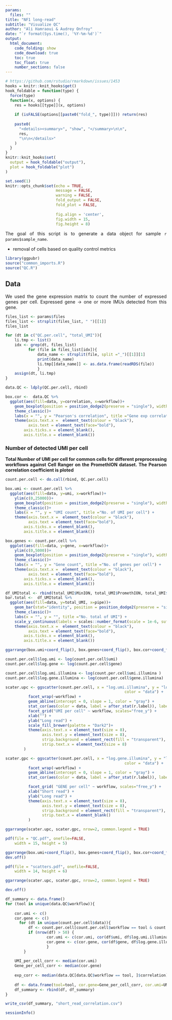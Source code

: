 ```yaml
---
params:
  files: ""
title: "NF1 long-read"
subtitle: "Visualize QC"
author: "Ali Hamraoui & Audrey Onfroy"
date: "`r format(Sys.time(), '%Y-%m-%d')`"
output:
  html_document:
    code_folding: show
    code_download: true
    toc: true
    toc_float: true
    number_sections: false
---
```


<style>
body {
text-align: justify}
</style>

<!-- Automatically computes and prints in the output the running time for any code chunk -->
```r
# https://github.com/rstudio/rmarkdown/issues/1453
hooks = knitr::knit_hooks$get()
hook_foldable = function(type) {
  force(type)
  function(x, options) {
    res = hooks[[type]](x, options)
    
    if (isFALSE(options[[paste0("fold_", type)]])) return(res)
    
    paste0(
      "<details><summary>", "show", "</summary>\n\n",
      res,
      "\n\n</details>"
    )
  }
}
knitr::knit_hooks$set(
  output = hook_foldable("output"),
  plot = hook_foldable("plot")
)
```

<!-- Set default parameters for all chunks -->
```r
set.seed(1)
knitr::opts_chunk$set(echo = TRUE,
                      message = FALSE,
                      warning = FALSE,
                      fold_output = FALSE,
                      fold_plot = FALSE,
                      
                      fig.align = 'center',
                      fig.width = 15,
                      fig.height = 8)
```

The goal of this script is to generate a data object for sample `r params$sample_name`.

* removal of cells based on quality control metrics

```r
library(ggpubr)
source("common_imports.R")
source("QC.R")
```

## Data
We used the gene expression matrix to count the number of expressed genes per cell. Expressed gene -> one or more IMUs detected from this gene.

```r
files_list <- params$files
files_list <- strsplit(files_list, " ")[[1]]
files_list
```


```r
for (dt in c("QC.per.cell", "total_UMI")){
    li.tmp <- list()
    idx <- grep(dt, files_list)
          for (file in files_list[idx]){
              data_name <- strsplit(file, split ="_")[[1]][1]
              print(data_name)
              li.tmp[[data_name]] <- as.data.frame(readRDS(file))
              }
    assign(dt, li.tmp)
}

data.QC <- ldply(QC.per.cell, rbind)
```

```r
box.cor <-  data.QC %>%
  ggplot(aes(fill=data, y=correlation, x=workflow))+
    geom_boxplot(position = position_dodge2(preserve = "single"), width = 0.5, outlier.shape = NA) +
    theme_classic()+
    labs(x = "", y = "Pearson's correlation", title ="Gene exp correlation with SR" ) +
    theme(axis.text.x =  element_text(colour = "black"),
          axis.text = element_text(face="bold"),
        axis.ticks.x = element_blank(),
        axis.title.x = element_blank())
```


### Number of detected UMI per cell

**Total Number of UMI per cell for common cells for different preprocessing workflows against Cell Ranger on the PromethION dataset. The Pearson correlation coefficient is ploted**

```r
count.per.cell <- do.call(rbind, QC.per.cell)
```


```r
box.umi <- count.per.cell %>%
  ggplot(aes(fill=data, y=umi, x=workflow))+
    ylim(c(0,25000))+
    geom_boxplot(position = position_dodge2(preserve = "single"), width = 0.5, outlier.shape = NA) +
    theme_classic()+
    labs(x = "", y = "UMI count", title ="No. of UMI per cell") +
    theme(axis.text.x =  element_text(colour = "black"),
          axis.text = element_text(face="bold"),
        axis.ticks.x = element_blank(),
        axis.title.x = element_blank())
```

```r
box.genes <- count.per.cell %>%
  ggplot(aes(fill=data, y=gene, x=workflow))+
    ylim(c(0,5000))+
    geom_boxplot(position = position_dodge2(preserve = "single"), width = 0.5, outlier.shape = NA) +
    theme_classic()+
    labs(x = "", y = "Gene count", title ="No. of genes per cell") +
    theme(axis.text.x =  element_text(colour = "black"),
          axis.text = element_text(face="bold"),
        axis.ticks.x = element_blank(),
        axis.title.x = element_blank())
```

```r
df_UMItotal <- rbind(total_UMI$MinION, total_UMI$PromethION, total_UMI$Spatial, total_UMI$ONT)
bar.total <-  df_UMItotal %>%
  ggplot(aes(fill=data, y=total_UMI, x=pipe))+
    geom_bar(stat="identity", position = position_dodge2(preserve = "single")) +
    theme_classic()+
    labs(x = "", y = "", title ="No. total of UMI") +
    scale_y_continuous(labels = scales::number_format(scale = 1e-6, suffix = "M")) +
    theme(axis.text.x =  element_text(colour = "black"),
          axis.text = element_text(face="bold"),
        axis.ticks.x = element_blank(),
        axis.title.x = element_blank())
```

```r
ggarrange(box.umi+coord_flip(), box.genes+coord_flip(), box.cor+coord_flip(), bar.total+coord_flip(), ncol = 4, common.legend =T, legend="bottom")
```

```r
count.per.cell$log.umi <- log(count.per.cell$umi)
count.per.cell$log.gene <- log(count.per.cell$gene)

count.per.cell$log.umi.illumina <- log(count.per.cell$umi.illumina )
count.per.cell$log.gene.illumina <- log(count.per.cell$gene.illumina)
```

```r


scater.upc <- ggscatter(count.per.cell, x = "log.umi.illumina", y = "log.umi", size = 0.2,
                                                    color = "data") +
          facet_wrap(~workflow) + 
          geom_abline(intercept = 0, slope = 1, color = "gray") +
          stat_cor(aes(color = data, label = after_stat(r.label)), label.y = c(8.7,10,11.3)) +
          facet_grid("UMI per cell" ~ workflow, scales="free_y") +
          xlab("") +
          ylab("Long read") + 
          scale_fill_brewer(palette = "Dark2")+
          theme(axis.text.x = element_text(size = 8),
                axis.text.y = element_text(size = 8),
                strip.background = element_rect(fill = "transparent"),
                strip.text.x = element_text(size = 8)
        )

scater.gpc <- ggscatter(count.per.cell, x = "log.gene.illumina", y = "log.gene", size = 0.2,
                                                    color = "data") +
          facet_wrap(~workflow) +
          geom_abline(intercept = 0, slope = 1, color = "gray") +
          stat_cor(aes(color = data, label = after_stat(r.label)), label.y = c(8,9,10)) +

          facet_grid( "GENE per cell" ~ workflow, scales="free_y") +
          xlab("Short read") +
          ylab("Long read") +
          theme(axis.text.x = element_text(size = 8),
                axis.text.y = element_text(size = 8),
                strip.background = element_rect(fill = "transparent"),
                strip.text.x = element_blank()
          )

ggarrange(scater.upc, scater.gpc, nrow=2, common.legend = TRUE)
```


```r
pdf(file = "QC.pdf", onefile=FALSE,
    width = 15, height = 5)

ggarrange(box.umi+coord_flip(), box.genes+coord_flip(), box.cor+coord_flip(), bar.total+coord_flip(), ncol = 4, common.legend =T, legend="bottom")
dev.off()

pdf(file = "scatters.pdf", onefile=FALSE,
    width = 14, height = 6)

ggarrange(scater.upc, scater.gpc, nrow=2, common.legend = TRUE)

dev.off()
```

```r
df_summary <- data.frame()
for (tool in unique(data.QC$workflow)){
    
    cor.umi <- c()
    cor.gene <- c()
      for (dt in unique(count.per.cell$data)){
          df <- count.per.cell[count.per.cell$workflow == tool & count.per.cell$data == dt ,]
          if (nrow(df) > 50) {
                  cor.umi <- c(cor.umi, cor(df$umi, df$log.umi.illumina, ))
                  cor.gene <- c(cor.gene, cor(df$gene, df$log.gene.illumina, ))
                  }
        }
    
    UMI_per_cell_corr <- median(cor.umi)
    Gene_per_cell_corr <- median(cor.gene)
    
    exp_corr <- median(data.QC[data.QC$workflow == tool, ]$correlation)
    
    df <- data.frame(tool=tool, cor.gene=Gene_per_cell_corr, cor.umi=UMI_per_cell_corr, cor.exp=exp_corr)
    df_summary <- rbind(df, df_summary)
}
```

```r
write_csv(df_summary, "short_read_correlation.csv")
```

```r
sessionInfo()
```


